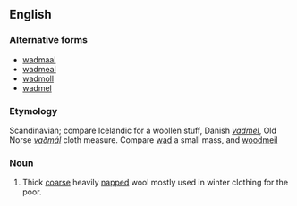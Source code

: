 ==English==

===Alternative forms===
*[[wadmaal]]
*[[wadmeal]]
*[[wadmoll]]
*[[wadmel]]

===Etymology===
Scandinavian; compare Icelandic for a woollen stuff, Danish ''[[vadmel]]'', Old Norse ''[[vaðmál]]'' cloth measure. Compare [[wad]] a small mass, and [[woodmeil]]

===Noun===
{{en-noun}}
# Thick [[coarse]] heavily [[napped]] wool mostly used in winter clothing for the poor.